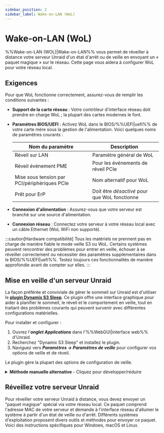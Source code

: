 ```yaml
---
sidebar_position: 2
sidebar_label: Wake-on-LAN (WoL)
---
```



# Wake-on-LAN (WoL)

%%Wake-on-LAN (WOL)|Wake-on-LAN%% vous permet de réveiller à distance votre serveur Unraid d'un état d'arrêt ou de veille en envoyant un « paquet magique » sur le réseau. Cette page vous aidera à configurer WoL pour votre réseau local.

## Exigences

Pour que WoL fonctionne correctement, assurez-vous de remplir les conditions suivantes :

- **Support de la carte réseau** : Votre contrôleur d'interface réseau doit prendre en charge WoL ; la plupart des cartes modernes le font.

- **Paramètres BIOS/UEFI** : Activez WoL dans le BIOS/%%UEFI|uefi%% de votre carte mère sous la gestion de l'alimentation. Voici quelques noms de paramètres courants :

  | Nom du paramètre                             | Description                                   |
  | -------------------------------------------- | --------------------------------------------- |
  | Réveil sur LAN                               | Paramètre général de WoL                      |
  | Réveil événement PME                         | Pour les événements de réveil PCIe            |
  | Mise sous tension par PCI/périphériques PCIe | Nom alternatif pour WoL                       |
  | Prêt pour ErP                                | Doit être *désactivé* pour que WoL fonctionne |

- **Connexion d'alimentation** : Assurez-vous que votre serveur est branché sur une source d'alimentation.

- **Connexion réseau** : Connectez votre serveur à votre réseau local avec un câble Ethernet (WoL WiFi non supporté).

:::caution[Hardware compatibilité]
Tous les matériels ne prennent pas en charge de manière fiable le mode veille S3 ou WoL. Certains systèmes peuvent rencontrer des problèmes pour entrer en veille, échouer à se réveiller correctement ou nécessiter des paramètres supplémentaires dans le BIOS/%%UEFI|uefi%%. Testez toujours ces fonctionnalités de manière approfondie avant de compter sur elles.
:::

## Mise en veille d'un serveur Unraid

La façon préférée et conviviale de gérer le sommeil sur Unraid est d'utiliser le [**plugin Dynamix S3 Sleep**](https://unraid.net/community/apps/c/plugins/p3?srsltid=AfmBOorpfP2Psw_bCorklf-QVCUHvADYGsdbsAH-4CldU4V2hWgoO-09#r:~:text=%3E%3E-,Dynamix%20S3%20Sleep,-Dynamix%20Repository). Ce plugin offre une interface graphique pour aider à planifier le sommeil, le réveil et le comportement en veille, tout en traitant des problèmes courants qui peuvent survenir avec différentes configurations matérielles.

Pour installer et configurer :

1. Ouvrez l'***onglet Applications*** dans l'%%WebGUI|interface web%% d'Unraid.
2. Recherchez "Dynamix S3 Sleep" et installez le plugin.
3. Naviguez vers ***Paramètres → Paramètres de veille*** pour configurer vos options de veille et de réveil.

Le plugin gère la plupart des options de configuration de veille.

<details>
  <summary><strong>Méthode manuelle alternative</strong> - Cliquez pour développer/réduire</summary>

  Si vous souhaitez plus de contrôle ou avez besoin de personnalisation avancée, vous pouvez configurer les paramètres de veille et de WoL via la ligne de commande. Cette méthode est recommandée pour les utilisateurs avancés.

  Pour configurer le mode veille manuellement :

  1. Connectez-vous à votre serveur en utilisant le terminal %%WebGUI|web-gui%% ou [%%SSH|ssh%%](../../system-administration/advanced-tools/command-line-interface.mdx#accessing-the-terminal).

  2. Identifiez votre interface réseau principale (généralement `eth0`) en exécutant la commande suivante :

     ```
     ifconfig
     ```

     Notez l'adresse MAC (étiquetée comme `ether`).

  3. Activez WoL sur l'interface avec cette commande :

     ```
     ethtool -s eth0 wol g
     ```

  4. Mettez le serveur en veille en entrant cette commande :

     ```
     echo -n mem > /sys/power/state
     ```

  :::attention[Persistance]
  Les paramètres WoL configurés manuellement **ne sont pas persistants** après un redémarrage par défaut. Pour les rendre permanents :

  1. Créez un fichier `go` sur votre clé USB à l'emplacement `/boot/config/go`.

  2. Ajoutez cette ligne :

  ```
  /sbin/ethtool -s eth0 wol g
  ```

  :::
</details>

## Réveillez votre serveur Unraid

Pour réveiller votre serveur Unraid à distance, vous devez envoyer un "paquet magique" spécial via votre réseau local. Ce paquet comprend l'adresse MAC de votre serveur et demande à l'interface réseau d'allumer le système à partir d'un état de veille ou d'arrêt. Différents systèmes d'exploitation proposent divers outils et méthodes pour envoyer ce paquet. Voici des instructions spécifiques pour Windows, macOS et Linux.

<Tabs>
  <TabItem value="Windows" label="Windows">
    <WakeOnLanWindows />
  </TabItem>

  <TabItem value="macOS" label="macOS">
    <WakeOnLanMacos />
  </TabItem>

  <TabItem value="Linux" label="Linux">
    <WakeOnLanLinux />
  </TabItem>
</Tabs>
